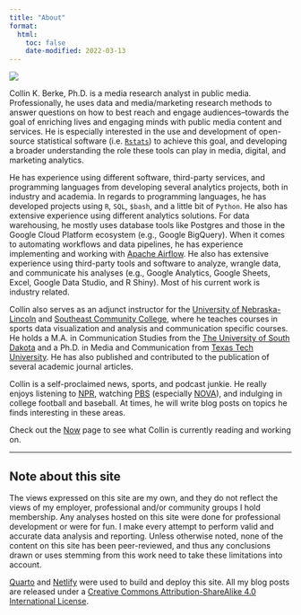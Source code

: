 ```yaml
---
title: "About"
format:
  html:
    toc: false
    date-modified: 2022-03-13
---
```


![](avatar.jpg){fig-align="center"}

Collin K. Berke, Ph.D. is a media research analyst in public media. Professionally, he uses data and media/marketing research methods to answer questions on how to best reach and engage audiences--towards the goal of enriching lives and engaging minds with public media content and services. He is especially interested in the use and development of open-source statistical software (i.e. [`Rstats`](https://www.r-project.org/)) to achieve this goal, and developing a broader understanding the role these tools can play in media, digital, and marketing analytics. 

He has experience using different software, third-party services, and programming languages from developing several analytics projects, both in industry and academia. In regards to programming languages, he has developed projects using `R`, `SQL`, `$bash`, and a little bit of `Python`. He also has extensive experience using different analytics solutions. For data warehousing, he mostly uses database tools like Postgres and those in the Google Cloud Platform ecosystem (e.g., Google BigQuery). When it comes to automating workflows and data pipelines, he has experience implementing and working with [Apache Airflow](https://airflow.apache.org/). He also has extensive experience using third-party tools and software to analyze, wrangle data, and communicate his analyses (e.g., Google Analytics, Google Sheets, Excel, Google Data Studio, and R Shiny). Most of his current work is industry related. 

Collin also serves as an adjunct instructor for the [University of Nebraska-Lincoln](https://www.unl.edu/) and [Southeast Community College](https://www.southeast.edu/), where he teaches courses in sports data visualization and analysis and communication specific courses. He holds a M.A. in Communication Studies from the [The University of South Dakota](https://www.usd.edu/) and a Ph.D. in Media and Communication from [Texas Tech University](http://www.ttu.edu/). He has also published and contributed to the publication of several academic journal articles. 

Collin is a self-proclaimed news, sports, and podcast junkie. He really enjoys listening to [NPR](https://www.npr.org/), watching [PBS](https://www.pbs.org/) (especially [NOVA](https://www.pbs.org/wgbh/nova/)), and indulging in college football and baseball. At times, he will write blog posts on topics he finds interesting in these areas. 

Check out the [Now](now.qmd) page to see what Collin is currently reading and working on. 

---

## Note about this site

The views expressed on this site are my own, and they do not reflect the views of my employer, professional and/or community groups I hold membership. Any analyses hosted on this site were done for professional development or were for fun. I make every attempt to perform valid and accurate data analysis and reporting. Unless otherwise noted, none of the content on this site has been peer-reviewed, and thus any conclusions drawn or uses stemming from this work need to take these limitations into account. 

[Quarto](https://quarto.org/) and [Netlify](https://www.netlify.com/) were used to build and deploy this site. All my blog posts are released under a [Creative Commons Attribution-ShareAlike 4.0 International License](https://creativecommons.org/licenses/by-sa/4.0/). 
